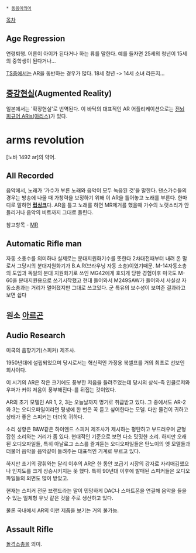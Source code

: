  * [[동음이의어]]

[[목차]]

== Age Regression ==
연령퇴행.
어른이 아이가 된다거나 하는 류를 말한다. 
예를 들자면 25세의 청년이 15세의 중학생이 된다거나...

[[TS]]중에서는 AR을 동반하는 경우가 많다. 18세 청년 -> 14세 소녀 라든지...


== [[증강현실]](Augmented Reality) == 
일본에서는 '확장현실'로 번역된다.
이 바닥의 대표적인 AR 어플리케이션으로는 [http://www.geishatokyo.com/jp/ar-figure 전뇌 피규어 ARis(아리스)]가 있다.


= arms revolution =
[노바 1492 ar]의 약어.

== All Recorded ==
음악에서, 노래가 '가수가 부른 노래와 음악이 모두 녹음된 것'을 말한다.
댄스가수들의 경우는 방송에 나올 때 가창력을 보정하기 위해 이 AR을 틀어놓고 노래를 부른다. 한마디로 말하면 '''[[립싱크]]'''다. AR을 틀고 노래를 하면 MR제거를 했을때 가수의 노랫소리가 안 들리거나 음악의 비트까지 그대로 들린다.

참고항목 - [[MR]]

== Automatic Rifle man ==
자동 소총수를 의미하나 실제로는 분대지원화기수를 뜻한다
2차대전때부터 내려 온 말로서 그당시의 분대지원화기가 B.A.R(브라우닝 자동 소총)이였기때문. 
M-14자동소총의 도입과 독일의 분대 지원화기로 쓰인 MG42에게 호되게 당한 경험이후 미국도 M-60을 분대지원용으로 쓰기시작했고 현대 들어와서 M249SAW가 들어와서 사실상 자동소총과는 거리가 멀어졌지만 그대로 쓰고있다. 군 특유의 보수성이 보여준 결과라고 보면 쉽다 
== 원소 [[아르곤]] ==
== Audio Research ==
미국의 음향기기(스피커) 제조사.

1950년대에 설립되었으며 당시로서는 혁신적인 가정용 북셀프를 거의 최초로 선보인 회사이다.

이 시기의 AR은 작은 크기에도 풍부한 저음을 들려주었는데 당시의 상식-즉 인클로저와 우퍼가 커야 저음이 풍부해진다-를 뒤집는 것이었다.

AR의 초기 모델인 AR 1, 2, 3는 오늘날까지 명기로 취급받고 있다. 그 중에서도 AR-2와 3는 오디오파일이라면 평생에 한 번은 꼭 듣고 싶어한다는 모델. 다만 물건이 귀하고 상태가 좋은 스피커는 더더욱 귀하다.

소리 성향은 B&W같은 하이엔드 스피커 제조사가 제시하는 평탄하고 부드러우며 균형잡힌 소리와는 거리가 좀 있다. 현대적인 기준으로 보면 다소 밋밋한 소리. 하지만 오래된 오디오파일들, 특히 아날로그 소스를 즐겨듣는 오디오파일들은 탄노이의 옛 모델들과 더불어 음악을 음악같이 들려주는 대표적인 기계로 부르고 있다.

하지만 초기의 광휘와는 달리 이후의 AR은 한 동안 보급기 시장의 강자로 자리매김했으나 인지도를 크게 상승시키지는 못 했다. 특히 90년대 이후에 발매된 스피커들은 오디오파일들의 외면도 많이 받았고.

현재는 스피커 전문 브랜드라는 말이 민망하게 DAC나 스마트폰을 연결해 음악을 들을 수 있는 일체형 유닛 같은 것을 주로 생산하고 있다.

물론 국내에서 AR의 이런 제품을 보기는 거의 불가능.


== Assault Rifle == 
[[돌격소총]]을 의미.

